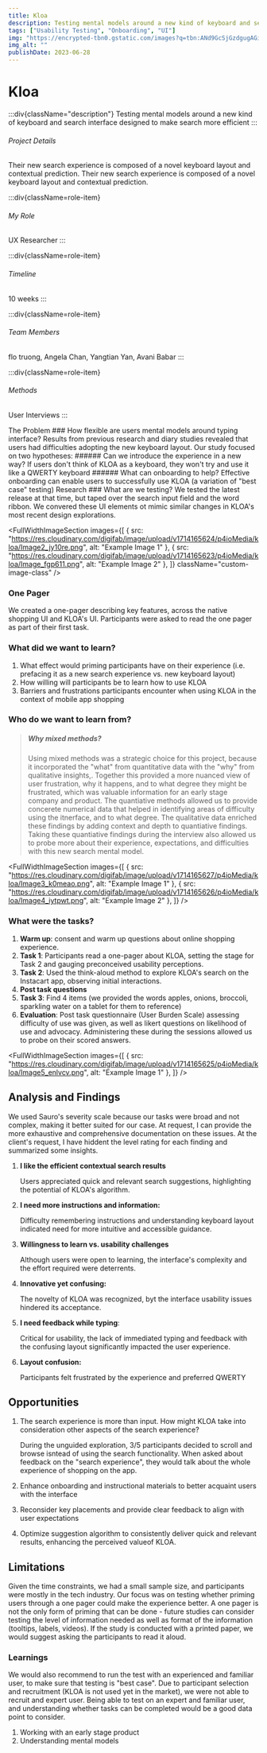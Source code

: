 ```yaml
---
title: Kloa
description: Testing mental models around a new kind of keyboard and search interface
tags: ["Usability Testing", "Onboarding", "UI"]
img: "https://encrypted-tbn0.gstatic.com/images?q=tbn:ANd9GcSjGzdgugAGiD6iO8_mmcyaZchDseFR-LrJHg&s"
img_alt: ""
publishDate: 2023-06-28
---
```


<FullWidthSection>

# Kloa

:::div{className="description"}
Testing mental models around a new kind of keyboard and search interface designed to make search more efficient
:::


###### Project Details

Their new search experience is composed of a novel keyboard layout and contextual prediction. Their new search experience is composed of a novel keyboard layout and contextual prediction.

<div class='roles'>

:::div{className=role-item}
###### My Role
UX Researcher
:::

:::div{className=role-item}
###### Timeline
10 weeks
:::

:::div{className=role-item}
###### Team Members
flo truong, 
Angela Chan, Yangtian Yan, Avani Babar
:::


:::div{className=role-item}
###### Methods
User Interviews
:::
</div>
</FullWidthSection>

<FullWidthSection bgClass="gray">
  The Problem
  ### How flexible are users mental models around typing interface?
  Results from previous research and diary studies revealed that users had difficulties adopting the new keyboard layout. Our study focused on two hypotheses:

  <NumberedList>
    <NumberedItem index={0}>
      ###### Can we introduce the experience in a new way?
      If users don't think of KLOA as a keyboard, they won't try and use it like a QWERTY keyboard
    </NumberedItem>
    <NumberedItem index={1}>
      ###### What can onboarding to help?
      Effective onboarding can enable users to successfully use KLOA (a variation of "best case" testing)
    </NumberedItem>
  </NumberedList>
</FullWidthSection>

<FullWidthSection >
Research
### What are we testing?
We tested the latest release at that time, but taped over the search input field and the word ribbon. We convered these UI elements ot mimic similar changes in KLOA's most recent design explorations.

  <FullWidthImageSection 
    images={[
      { src: "https://res.cloudinary.com/digifab/image/upload/v1714165624/p4ioMedia/kloa/Image2_jy10re.png", alt: "Example Image 1" },
      { src: "https://res.cloudinary.com/digifab/image/upload/v1714165623/p4ioMedia/kloa/Image_fgp611.png", alt: "Example Image 2" },
    ]}
    className="custom-image-class" 
  />


### One Pager

We created a one-pager describing key features, across the native shopping UI and KLOA's UI. Participants were asked to read the one pager as part of their first task.

### What did we want to learn?

1. What effect would priming participants have on their experience (i.e. prefacing it as a new search experience vs. new keyboard layout)
2. How willing will participants be to learn how to use KLOA
3. Barriers and frustrations participants encounter when using KLOA in the context of mobile app shopping

### Who do we want to learn from?

> ##### Why mixed methods?
>
> <p>Using mixed methods was a strategic choice for this project, because it incorporated the "what" from quantitative data with the "why" from qualitative insights,. Together this provided a more nuanced view of user frustration, why it happens, and to what degree they might be frustrated, which was valuable information for an early stage company and product. The quantiative methods allowed us to provide concerete numerical data that helped in identifying areas of difficulty using the itnerface, and to what degree. The qualitative data enriched these findings by adding context and depth to quantiative findings. Taking these quantiative findings during the interview also allowed us to probe more about their experience, expectations, and difficulties with this new search mental model.</p>

 <FullWidthImageSection 
    images={[
      { src: "https://res.cloudinary.com/digifab/image/upload/v1714165627/p4ioMedia/kloa/Image3_k0meao.png", alt: "Example Image 1" },
      { src: "https://res.cloudinary.com/digifab/image/upload/v1714165626/p4ioMedia/kloa/Image4_iytpwt.png", alt: "Example Image 2" },
    ]}
  />

### What were the tasks?

1. **Warm up**: consent and warm up questions about online shopping experience.
2. **Task 1**: Participants read a one-pager about KLOA, setting the stage for Task 2 and gauging preconceived usability perceptions.
3. **Task 2**: Used the think-aloud method to explore KLOA's search on the Instacart app, observing initial interactions.
4. **Post task questions**
5. **Task 3**: Find 4 items (we provided the words apples, onions, broccoli, sparkling water on a tablet for them to reference)
6. **Evaluation**: Post task questionnaire (User Burden Scale) assessing difficulty of use was given, as well as likert questions on likelihood of use and advocacy. Administering these during the sessions allowed us to probe on their scored answers.



 <FullWidthImageSection 
    images={[
      { src: "https://res.cloudinary.com/digifab/image/upload/v1714165625/p4ioMedia/kloa/Image5_enlvcv.png", alt: "Example Image 1" },
    ]}
  />


</FullWidthSection >

<FullWidthSection bgClass="gray">

## Analysis and Findings

We used Sauro's severity scale because our tasks were broad and not complex, making it better suited for our case. At request, I can provide the more exhaustive and comprehensive documentation on these issues. At the client's request, I have hiddent the level rating for each finding and summarized some insights.



1. **I like the efficient contextual search results**

   Users appreciated quick and relevant search suggestions, highlighting the potential of KLOA's algorithm.

2. **I need more instructions and information:**

   Difficulty remembering instructions and understanding keyboard layout indicated need for more intuitive and accessible guidance.

3. **Willingness to learn vs. usability challenges**

   Although users were open to learning, the interface's complexity and the effort required were deterrents.

4. **Innovative yet confusing:**

   The novelty of KLOA was recognized, byt the interface usability issues hindered its acceptance.

5. **I need feedback while typing**:

   Critical for usability, the lack of immediated typing and feedback with the confusing layout significantly impacted the user experience.

6. **Layout confusion:**

   Participants felt frustrated by the experience and preferred QWERTY

## Opportunities

1. The search experience is more than input. How might KLOA take into consideration other aspects of the search experience?

   During the unguided exploration, 3/5 participants decided to scroll and browse isntead of using the search functionality. When asked about feedback on the "search experience", they would talk about the whole experience of shopping on the app.

1. Enhance onboarding and instructional materials to better acquaint users with the interface
1. Reconsider key placements and provide clear feedback to align with user expectations
1. Optimize suggestion algorithm to consistently deliver quick and relevant results, enhancing the perceived valueof KLOA.

## Limitations

Given the time constraints, we had a small sample size, and participants were mostly in the tech industry. Our focus was on testing whether priming users through a one pager could make the experience better. A one pager is not the only form of priming that can be done - future studies can consider testing the level of information needed as well as format of the information (tooltips, labels, videos). If the study is conducted with a printed paper, we would suggest asking the participants to read it aloud.

</FullWidthSection>
<FullWidthSection>

### Learnings 
We would also recommend to run the test with an experienced and familiar user, to make sure that testing is "best case". Due to participant selection and recruitment (KLOA is not used yet in the market), we were not able to recruit and expert user. Being able to test on an expert and familiar user, and understanding whether tasks can be completed would be a good data point to consider.


1. Working with an early stage product
2. Understanding mental models

</FullWidthSection>
